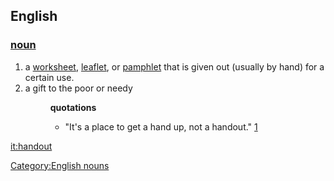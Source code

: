==English==
=== [[noun]]===
[[Category:English nouns]]
#a [[worksheet]], [[leaflet]], or [[pamphlet]] that is given out (usually by hand) for a certain use.
#a gift to the poor or needy
#:'''quotations'''
#:*"It's a place to get a hand up, not a handout." [http://greenvilleonline.com/citypeople/news/2004/10/26/2004102651751.htm]

[[it:handout]]